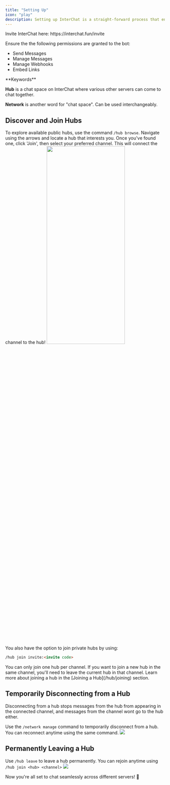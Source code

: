 ```yaml
---
title: "Setting Up"
icon: "play"
description: Setting up InterChat is a straight-forward process that enables you to chat across various servers. Follow the steps below to get started!
---
```


<Info>
Invite InterChat here: https://interchat.fun/invite 

Ensure the the following permissions are granted to the bot:
   - Send Messages
   - Manage Messages
   - Manage Webhooks
   - Embed Links
</Info>

<Tip>
**Keywords**

**Hub** is a chat space on InterChat where various other servers can come to chat together.

**Network** is another word for "chat space". Can be used interchangeably.
</Tip>

## Discover and Join Hubs


To explore available <Tooltip tip="Public hubs are hubs listed in /hub browse. Private hubs need an invitation code to be joined">public hubs</Tooltip>, use the command `/hub browse`. Navigate using the arrows and locate a hub that interests you. Once you've found one, click 'Join', then select your preferred channel. This will connect the channel to the hub!
<img src="/images/browse.png" width="70%" height="40%"/>


You also have the option to join private hubs by using:

```md
/hub join invite:<invite code>
```
<Info>
You can only join one hub per channel. If you want to join a new hub in the same channel, you'll need to leave the current hub in that channel. Learn more about joining a hub in the [Joining a Hub](/hub/joining) section.
</Info>

## Temporarily Disconnecting from a Hub
  Disconnecting from a hub stops messages from the hub from appearing in the connected channel, and messages from the channel wont go to the hub either.

Use the `/network manage` command to temporarily disconnect from a hub. You can reconnect anytime using the same command.
![](/images/NetworkManage.png)

## Permanently Leaving a Hub

Use `/hub leave` to leave a hub permanently. You can rejoin anytime using `/hub join <hub> <channel>`
![](/images/HubLeave.png)

Now you're all set to chat seamlessly across different servers! 🚀
